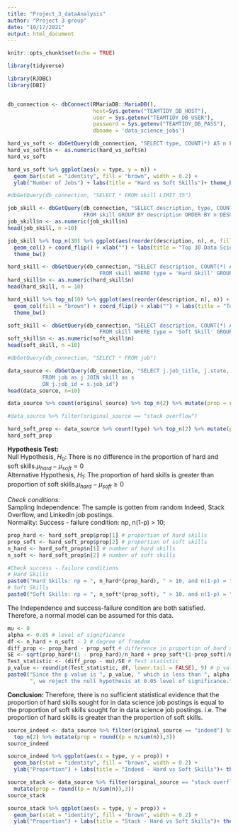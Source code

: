---
title: "Project_3_dataAnalysis"
author: "Project 3 group"
date: "10/17/2021"
output: html_document
---

```{r setup, include=FALSE}
knitr::opts_chunk$set(echo = TRUE)
```

```{r message=FALSE}
library(tidyverse)
```


```{r}
library(RJDBC)
library(DBI)


db_connection <- dbConnect(RMariaDB::MariaDB(),
                           host=Sys.getenv("TEAMTIDY_DB_HOST"),
                           user = Sys.getenv("TEAMTIDY_DB_USER"),
                           password = Sys.getenv("TEAMTIDY_DB_PASS"),
                           dbname = 'data_science_jobs')
```

```{r hard-vs-soft}
hard_vs_soft <- dbGetQuery(db_connection, "SELECT type, COUNT(*) AS n FROM skill GROUP BY type")
hard_vs_soft$n <- as.numeric(hard_vs_soft$n)
hard_vs_soft
```
```{r}
hard_vs_soft %>% ggplot(aes(x = type, y = n)) + 
  geom_bar(stat = "identity", fill = "brown", width = 0.2) + 
  ylab("Number of Jobs") + labs(title = "Hard vs Soft Skills")+ theme_bw() 
```

```{r}
#dbGetQuery(db_connection, "SELECT * FROM skill LIMIT 35")
```

```{r ds-job-skills}
job_skill <- dbGetQuery(db_connection, "SELECT description, type, COUNT(*) AS n 
                        FROM skill GROUP BY description ORDER BY n DESC")
job_skill$n <- as.numeric(job_skill$n)
head(job_skill, n =10)
```
```{r ds-job-skill-barchart}
job_skill %>% top_n(30) %>% ggplot(aes(reorder(description, n), n, fill = type)) + 
  geom_col() + coord_flip() + xlab("") + labs(title = "Top 30 Data Science job Skills") +
  theme_bw()
```



```{r hard-skill}
hard_skill <- dbGetQuery(db_connection, "SELECT description, COUNT(*) AS n 
                             FROM skill WHERE type = 'Hard Skill' GROUP BY description ORDER BY n DESC")
hard_skill$n <- as.numeric(hard_skill$n)
head(hard_skill, n = 10)
```
```{r hard-skill-barchart}
hard_skill %>% top_n(10) %>% ggplot(aes(reorder(description, n), n)) + 
  geom_col(fill = "brown") + coord_flip() + xlab("") + labs(title = "Top 10 Data Science Hard Skills") +
  theme_bw()
```

```{r soft-skill}
soft_skill <- dbGetQuery(db_connection, "SELECT description, COUNT(*) AS n 
                             FROM skill WHERE type = 'Soft Skill' GROUP BY description ORDER BY n DESC")
soft_skill$n <- as.numeric(soft_skill$n)
head(soft_skill, n =10)
```
```{r}
#dbGetQuery(db_connection, "SELECT * FROM job")
```

```{r}
data_source <- dbGetQuery(db_connection, "SELECT j.job_title, j.state, j.original_source, s.description, s.type 
           FROM job as j JOIN skill as s
           ON j.job_id = s.job_id")
head(data_source, n=10)
```
```{r}
data_source %>% count(original_source) %>% top_n(2) %>% mutate(prop = round((p = n/sum(n)),3))
```
```{r}
#data_source %>% filter(original_source == "stack overflow")
```





```{r statistics-by-type}
hard_soft_prop <- data_source %>% count(type) %>% top_n(2) %>% mutate(prop = round((p = n/sum(n)),3))
hard_soft_prop                                    
```
**Hypothesis Test:**  
Null Hypothesis, $H_{0}$: There is no difference in the proportion of hard and soft skills.$\mu_{hard} - \mu_{soft} = 0$  
Alternative Hypothesis, $H_{1}$: The proportion of hard skills is greater than proportion of soft skills.$\mu_{hard} - \mu_{soft} \geq 0$  


*Check conditions:*  
Sampling Independence: The sample is gotten from random Indeed, Stack Overflow, and LinkedIn job postings.  
Normality: Success - failure condition: np, n(1-p) > 10;  
```{r check-conditions}
prop_hard <- hard_soft_prop$prop[1] # proportion of hard skills
prop_soft <- hard_soft_prop$prop[2] # proportion of soft skills
n_hard <- hard_soft_prop$n[1] # number of hard skills
n_soft <- hard_soft_prop$n[2] # number of soft skills

#Check success - failure conditions
# Hard Skills
paste0("Hard Skills: np = ", n_hard*(prop_hard), " > 10, and n(1-p) = ",n_hard*(1 - prop_hard), " > 10")
# Soft Skills
paste0("Soft Skills: np = ", n_soft*(prop_soft), " > 10, and n(1-p) = ",n_soft*(1 - prop_soft), " > 10")
```
The Independence and success-failure condition are both satisfied. Therefore, a normal model can be assumed for this data.  


```{r hypothesis-test}
mu <- 0
alpha <- 0.05 # level of significance
df <- n_hard + n_soft - 2 # degree of freedom
diff_prop <- prop_hard - prop_soft # difference in proportion of hard and soft skills
SE <- sqrt(prop_hard*(1 - prop_hard)/n_hard + prop_soft*(1-prop_soft)/n_soft) # standard error for difference in proportions
Test_statistic <- (diff_prop - mu)/SE # Test statistic
p_value <- round(pt(Test_statistic, df, lower.tail = FALSE), 9) # p_value for one tail test
paste0("Since the p value is ", p_value, " which is less than ", alpha,
       ", we reject the null hypothesis at 0.05 level of significance.")
```
**Conclusion: ** Therefore, there is no sufficient statistical evidence that the proportion of hard skills sought for in data science job postings is equal to the proportion of soft skills sought for in data science job postings. i.e. The proportion of hard skills is greater than the proportion of soft skills.




```{r statistics-source-indeed}
source_indeed <- data_source %>% filter(original_source == "indeed") %>% count(type) %>% 
  top_n(2) %>% mutate(prop = round((p = n/sum(n)),3))
source_indeed
```

```{r}
source_indeed %>% ggplot(aes(x = type, y = prop)) + 
  geom_bar(stat = "identity", fill = "brown", width = 0.2) + 
  ylab("Proportion") + labs(title = "Indeed - Hard vs Soft Skills")+ theme_bw()
```

```{r statistics-source-stackoverflow}
source_stack <- data_source %>% filter(original_source == "stack overflow") %>% count(type) %>% top_n(2) %>% 
  mutate(prop = round((p = n/sum(n)),3))
source_stack                  
```

```{r}
source_stack %>% ggplot(aes(x = type, y = prop)) + 
  geom_bar(stat = "identity", fill = "brown", width = 0.2) + 
  ylab("Proportion") + labs(title = "Stack - Hard vs Soft Skills")+ theme_bw()
```











